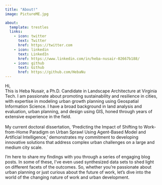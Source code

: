 ```yaml
---
title: "About!"
image: PictureME.jpg

about:
  template: trestles
  links:
    - icon: twitter
      text: Twitter
      href: https://twitter.com
    - icon: linkedin
      text: LinkedIn
      href: https://www.linkedin.com/in/heba-nusair-02667b188/
    - icon: github
      text: Github
      href: https://github.com/HebaNu
---
```


Hi,\
This is Heba Nusair, a Ph.D. Candidate in Landscape Architecture at Virginia Tech. I am passionate about promoting sustainability and resilience in cities, with expertise in modeling urban growth planning using Geospatial Information Science. I have a broad background in land analysis and evaluation, urban planning, and design using GIS, honed through years of extensive experience in the field. \
\
My current doctoral dissertation, 'Predicting the Impact of Shifting to Work-from-Home Paradigm on Urban Sprawl Using Agent-Based Model and Artificial Intelligence,' demonstrates my commitment to developing innovative solutions that address complex urban challenges on a large and medium city scale.

I'm here to share my findings with you through a series of engaging blog posts. In some of these, I've even used synthesized data sets to shed light on different facets of the outcomes. So, whether you're passionate about urban planning or just curious about the future of work, let's dive into the world of the changing nature of work and urban development.\

***\
***
